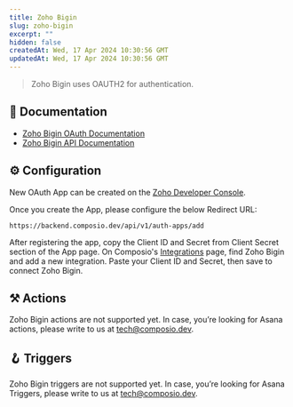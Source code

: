 ```yaml
---
title: Zoho Bigin
slug: zoho-bigin
excerpt: ""
hidden: false
createdAt: Wed, 17 Apr 2024 10:30:56 GMT
updatedAt: Wed, 17 Apr 2024 10:30:56 GMT
--- 
```

> Zoho Bigin uses OAUTH2 for authentication.
## 📔 Documentation

- [Zoho Bigin OAuth Documentation](https://www.zoho.com/bigin/developer/api/v1/oauth-overview.html)
- [Zoho Bigin API Documentation](https://www.zoho.com/bigin/developer/api/v1/)

## ⚙️ Configuration

<Tip>New OAuth App can be created on the [Zoho Developer Console](https://api-console.zoho.in/).</Tip>

Once you create the App, please configure the below Redirect URL:


```
https://backend.composio.dev/api/v1/auth-apps/add
```

After registering the app, copy the Client ID and Secret from Client Secret section of the App page. On Composio's [Integrations](https://app.composio.dev/apps) page, find Zoho Bigin and add a new integration. Paste your Client ID and Secret, then save to connect Zoho Bigin.


## ⚒️ Actions

Zoho Bigin actions are not supported yet. In case, you’re looking for Asana actions, please write to us at tech@composio.dev.

## 🪝 Triggers

Zoho Bigin triggers are not supported yet. In case, you’re looking for Asana Triggers, please write to us at tech@composio.dev.
